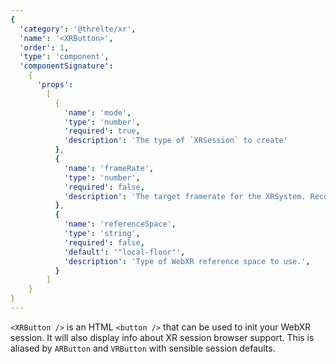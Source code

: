 ```yaml
---
{
  'category': '@threlte/xr',
  'name': '<XRButton>',
  'order': 1,
  'type': 'component',
  'componentSignature':
    {
      'props':
        [
          {
            'name': 'mode',
            'type': 'number',
            'required': true,
            'description': 'The type of `XRSession` to create'
          },
          {
            'name': 'frameRate',
            'type': 'number',
            'required': false,
            'description': 'The target framerate for the XRSystem. Recommended range is `72`-`120`. Default is unset and left to the device. Smaller rates give more CPU headroom at the cost of responsiveness. If your experience cannot effectively reach the target framerate, it will be subject to frame reprojection which will halve the effective framerate. Choose a conservative estimate that balances responsiveness and headroom based on your experience.'
          },
          {
            'name': 'referenceSpace',
            'type': 'string',
            'required': false,
            'default': '"local-floor"',
            'description': 'Type of WebXR reference space to use.',
          }
        ]
    }
}
---
```


`<XRButton />` is an HTML `<button />` that can be used to init your WebXR session. It will also display info about XR session browser support. This is aliased by `ARButton` and `VRButton` with sensible session defaults.
